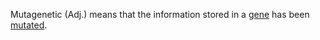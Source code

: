 {{Copy to Wiktionary}}

Mutagenetic (Adj.) means that the information stored in a [[gene]] has been [[mutated]].